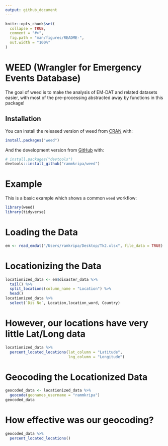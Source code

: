 ```yaml
---
output: github_document
---
```


<!-- README.md is generated from README.Rmd. Please edit that file -->

```r
knitr::opts_chunk$set(
  collapse = TRUE,
  comment = "#>",
  fig.path = "man/figures/README-",
  out.width = "100%"
)
```

# WEED (Wrangler for Emergency Events Database)

<!-- badges: start -->
<!-- badges: end -->

The goal of weed is to make the analysis of EM-DAT and related datasets easier, with most of the pre-processing abstracted away by functions in this package!


## Installation

You can install the released version of weed from [CRAN](https://CRAN.R-project.org) with:

``` r
install.packages("weed")
```

And the development version from [GitHub](https://github.com/) with:

``` r
# install.packages("devtools")
devtools::install_github("rammkripa/weed")
```
# Example

This is a basic example which shows a common ``weed`` workflow:

```r
library(weed)
library(tidyverse)
```

# Loading the Data
```r
em <- read_emdat("/Users/ramkripa/Desktop/Tk2.xlsx", file_data = TRUE)
```

# Locationizing the Data
```r
locationized_data <- em$disaster_data %>%
  tail() %>%
  split_locations(column_name = "Location") %>%
  head()
locationized_data %>%
  select(`Dis No`, Location,location_word, Country)
```

# However, our locations have very little Lat/Long data

```r
locationized_data %>%
  percent_located_locations(lat_column = "Latitude",
                            lng_column = "Longitude")
```


# Geocoding the Locationized Data
```r
geocoded_data <- locationized_data %>%
  geocode(geonames_username = "rammkripa")
geocoded_data
```

# How effective was our geocoding?

```r
geocoded_data %>%
  percent_located_locations()
```
